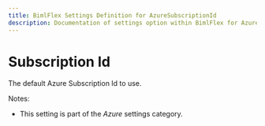 ```yaml
---
title: BimlFlex Settings Definition for AzureSubscriptionId
description: Documentation of settings option within BimlFlex for AzureSubscriptionId
---
```

<head>
  <meta name="varigenceProduct" content="BimlFlex"></meta>
  <meta name="varigenceArticleType" content="Reference"></meta>
</head>

# Subscription Id

The default Azure Subscription Id to use.

Notes:

* This setting is part of the *Azure* settings category.

